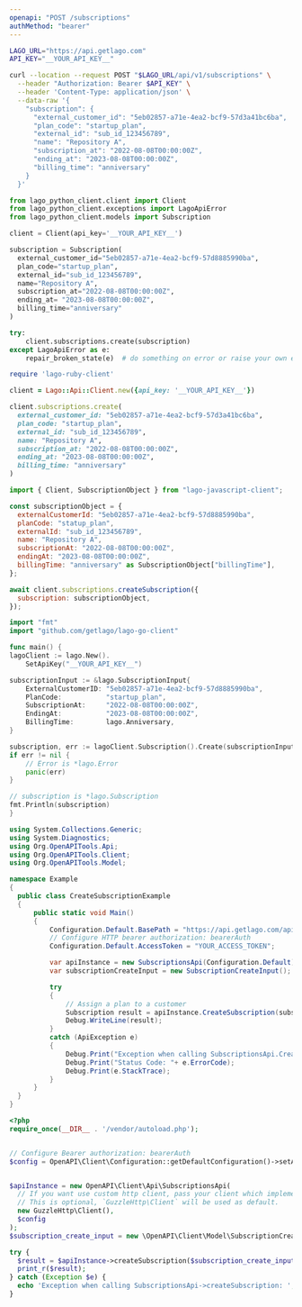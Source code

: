 ```yaml
---
openapi: "POST /subscriptions"
authMethod: "bearer"
---
```


<RequestExample>

```bash cURL
LAGO_URL="https://api.getlago.com"
API_KEY="__YOUR_API_KEY__"

curl --location --request POST "$LAGO_URL/api/v1/subscriptions" \
  --header "Authorization: Bearer $API_KEY" \
  --header 'Content-Type: application/json' \
  --data-raw '{
    "subscription": {
      "external_customer_id": "5eb02857-a71e-4ea2-bcf9-57d3a41bc6ba",
      "plan_code": "startup_plan",
      "external_id": "sub_id_123456789",
      "name": "Repository A",
      "subscription_at": "2022-08-08T00:00:00Z",
      "ending_at": "2023-08-08T00:00:00Z",
      "billing_time": "anniversary"
    }
  }'
```

```python Python
from lago_python_client.client import Client
from lago_python_client.exceptions import LagoApiError
from lago_python_client.models import Subscription

client = Client(api_key='__YOUR_API_KEY__')

subscription = Subscription(
  external_customer_id="5eb02857-a71e-4ea2-bcf9-57d8885990ba",
  plan_code="startup_plan",
  external_id="sub_id_123456789",
  name="Repository A",
  subscription_at="2022-08-08T00:00:00Z",
  ending_at= "2023-08-08T00:00:00Z",
  billing_time="anniversary"
)

try:
    client.subscriptions.create(subscription)
except LagoApiError as e:
    repair_broken_state(e)  # do something on error or raise your own exception
```

```ruby Ruby
require 'lago-ruby-client'

client = Lago::Api::Client.new({api_key: '__YOUR_API_KEY__'})

client.subscriptions.create(
  external_customer_id: "5eb02857-a71e-4ea2-bcf9-57d3a41bc6ba",
  plan_code: "startup_plan",
  external_id: "sub_id_123456789",
  name: "Repository A",
  subscription_at: "2022-08-08T00:00:00Z",
  ending_at: "2023-08-08T00:00:00Z",
  billing_time: "anniversary"
)
```

```js Javascript
import { Client, SubscriptionObject } from "lago-javascript-client";

const subscriptionObject = {
  externalCustomerId: "5eb02857-a71e-4ea2-bcf9-57d8885990ba",
  planCode: "statup_plan",
  externalId: "sub_id_123456789",
  name: "Repository A",
  subscriptionAt: "2022-08-08T00:00:00Z",
  endingAt: "2023-08-08T00:00:00Z",
  billingTime: "anniversary" as SubscriptionObject["billingTime"],
};

await client.subscriptions.createSubscription({
  subscription: subscriptionObject,
});
```

```go Go
import "fmt"
import "github.com/getlago/lago-go-client"

func main() {
lagoClient := lago.New().
    SetApiKey("__YOUR_API_KEY__")

subscriptionInput := &lago.SubscriptionInput{
    ExternalCustomerID: "5eb02857-a71e-4ea2-bcf9-57d8885990ba",
    PlanCode:           "startup_plan",
    SubscriptionAt:     "2022-08-08T00:00:00Z",
    EndingAt:           "2023-08-08T00:00:00Z",
    BillingTime:        lago.Anniversary,
}

subscription, err := lagoClient.Subscription().Create(subscriptionInput)
if err != nil {
    // Error is *lago.Error
    panic(err)
}

// subscription is *lago.Subscription
fmt.Println(subscription)
}
```

```csharp C#
using System.Collections.Generic;
using System.Diagnostics;
using Org.OpenAPITools.Api;
using Org.OpenAPITools.Client;
using Org.OpenAPITools.Model;

namespace Example
{
  public class CreateSubscriptionExample
  {
      public static void Main()
      {
          Configuration.Default.BasePath = "https://api.getlago.com/api/v1";
          // Configure HTTP bearer authorization: bearerAuth
          Configuration.Default.AccessToken = "YOUR_ACCESS_TOKEN";

          var apiInstance = new SubscriptionsApi(Configuration.Default);
          var subscriptionCreateInput = new SubscriptionCreateInput(); // SubscriptionCreateInput | Subscription payload

          try
          {
              // Assign a plan to a customer
              Subscription result = apiInstance.CreateSubscription(subscriptionCreateInput);
              Debug.WriteLine(result);
          }
          catch (ApiException e)
          {
              Debug.Print("Exception when calling SubscriptionsApi.CreateSubscription: " + e.Message );
              Debug.Print("Status Code: "+ e.ErrorCode);
              Debug.Print(e.StackTrace);
          }
      }
  }
}
```

```php PHP
<?php
require_once(__DIR__ . '/vendor/autoload.php');


// Configure Bearer authorization: bearerAuth
$config = OpenAPI\Client\Configuration::getDefaultConfiguration()->setAccessToken('YOUR_ACCESS_TOKEN');


$apiInstance = new OpenAPI\Client\Api\SubscriptionsApi(
  // If you want use custom http client, pass your client which implements `GuzzleHttp\ClientInterface`.
  // This is optional, `GuzzleHttp\Client` will be used as default.
  new GuzzleHttp\Client(),
  $config
);
$subscription_create_input = new \OpenAPI\Client\Model\SubscriptionCreateInput(); // \OpenAPI\Client\Model\SubscriptionCreateInput | Subscription payload

try {
  $result = $apiInstance->createSubscription($subscription_create_input);
  print_r($result);
} catch (Exception $e) {
  echo 'Exception when calling SubscriptionsApi->createSubscription: ', $e->getMessage(), PHP_EOL;
}
```

</RequestExample>
